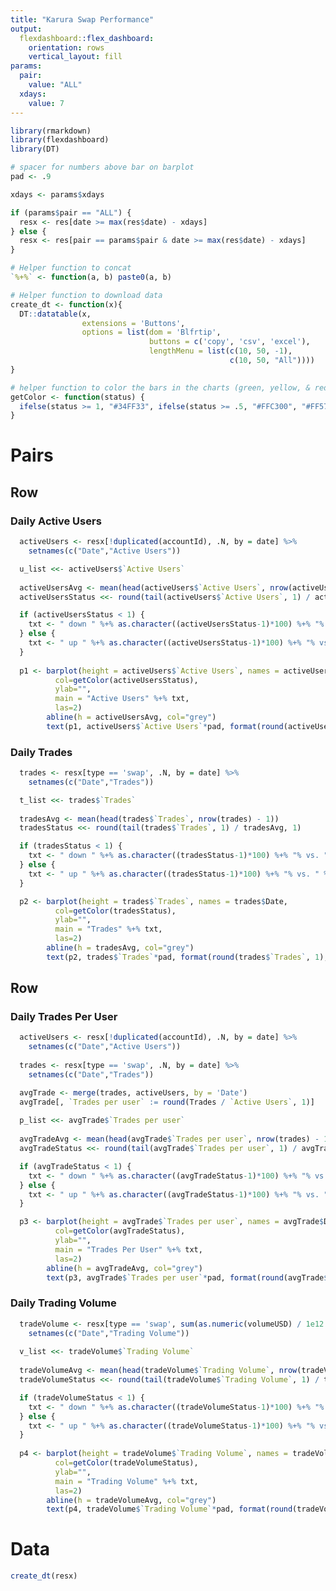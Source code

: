 ```yaml
---
title: "Karura Swap Performance"
output:
  flexdashboard::flex_dashboard:
    orientation: rows
    vertical_layout: fill
params:
  pair:
    value: "ALL"
  xdays:
    value: 7
---
```



```r

library(rmarkdown)
library(flexdashboard)
library(DT)

# spacer for numbers above bar on barplot
pad <- .9

xdays <- params$xdays

if (params$pair == "ALL") {
  resx <- res[date >= max(res$date) - xdays]
} else {
  resx <- res[pair == params$pair & date >= max(res$date) - xdays]
}

# Helper function to concat
`%+%` <- function(a, b) paste0(a, b)

# Helper function to download data
create_dt <- function(x){
  DT::datatable(x,
                extensions = 'Buttons',
                options = list(dom = 'Blfrtip',
                               buttons = c('copy', 'csv', 'excel'),
                               lengthMenu = list(c(10, 50, -1),
                                                 c(10, 50, "All"))))
}

# helper function to color the bars in the charts (green, yellow, & red)
getColor <- function(status) {
  ifelse(status >= 1, "#34FF33", ifelse(status >= .5, "#FFC300", "#FF5733"))
}

```


# Pairs {.tabset}
Row
----

### Daily Active Users

```r

  activeUsers <- resx[!duplicated(accountId), .N, by = date] %>%
    setnames(c("Date","Active Users"))

  u_list <<- activeUsers$`Active Users`
  
  activeUsersAvg <- mean(head(activeUsers$`Active Users`, nrow(activeUsers) - 1))
  activeUsersStatus <<- round(tail(activeUsers$`Active Users`, 1) / activeUsersAvg, 1)

  if (activeUsersStatus < 1) {
    txt <- " down " %+% as.character((activeUsersStatus-1)*100) %+% "% vs. " %+% xdays %+% "D Avg"
  } else {
    txt <- " up " %+% as.character((activeUsersStatus-1)*100) %+% "% vs. " %+% xdays %+% "D Avg"
  }
  
  p1 <- barplot(height = activeUsers$`Active Users`, names = activeUsers$Date,
          col=getColor(activeUsersStatus),
          ylab="",
          main = "Active Users" %+% txt,
          las=2)
        abline(h = activeUsersAvg, col="grey")
        text(p1, activeUsers$`Active Users`*pad, format(round(activeUsers$`Active Users`, 1), TRUE)) 
```

### Daily Trades

```r

  trades <- resx[type == 'swap', .N, by = date] %>%
    setnames(c("Date","Trades"))

  t_list <<- trades$`Trades`
  
  tradesAvg <- mean(head(trades$`Trades`, nrow(trades) - 1))
  tradesStatus <<- round(tail(trades$`Trades`, 1) / tradesAvg, 1)

  if (tradesStatus < 1) {
    txt <- " down " %+% as.character((tradesStatus-1)*100) %+% "% vs. " %+% xdays %+% "D Avg"
  } else {
    txt <- " up " %+% as.character((tradesStatus-1)*100) %+% "% vs. " %+% xdays %+% "D Avg"
  }

  p2 <- barplot(height = trades$`Trades`, names = trades$Date,
          col=getColor(tradesStatus),
          ylab="",
          main = "Trades" %+% txt,
          las=2)
        abline(h = tradesAvg, col="grey")
        text(p2, trades$`Trades`*pad, format(round(trades$`Trades`, 1), TRUE)) 

```

Row 
----

### Daily Trades Per User

```r

  activeUsers <- resx[!duplicated(accountId), .N, by = date] %>%
    setnames(c("Date","Active Users"))
  
  trades <- resx[type == 'swap', .N, by = date] %>%
    setnames(c("Date","Trades"))

  avgTrade <- merge(trades, activeUsers, by = 'Date')
  avgTrade[, `Trades per user` := round(Trades / `Active Users`, 1)]
  
  p_list <<- avgTrade$`Trades per user`
  
  avgTradeAvg <- mean(head(avgTrade$`Trades per user`, nrow(trades) - 1))
  avgTradeStatus <<- round(tail(avgTrade$`Trades per user`, 1) / avgTradeAvg, 1)

  if (avgTradeStatus < 1) {
    txt <- " down " %+% as.character((avgTradeStatus-1)*100) %+% "% vs. " %+% xdays %+% "D Avg"
  } else {
    txt <- " up " %+% as.character((avgTradeStatus-1)*100) %+% "% vs. " %+% xdays %+% "D Avg"
  }

  p3 <- barplot(height = avgTrade$`Trades per user`, names = avgTrade$Date,
          col=getColor(avgTradeStatus),
          ylab="",
          main = "Trades Per User" %+% txt,
          las=2)
        abline(h = avgTradeAvg, col="grey")
        text(p3, avgTrade$`Trades per user`*pad, format(round(avgTrade$`Trades per user`, 1),  TRUE))

```

### Daily Trading Volume

```r

  tradeVolume <- resx[type == 'swap', sum(as.numeric(volumeUSD) / 1e12 / 1e6), by = date] %>%
    setnames(c("Date","Trading Volume"))
  
  v_list <<- tradeVolume$`Trading Volume`
  
  tradeVolumeAvg <- mean(head(tradeVolume$`Trading Volume`, nrow(tradeVolume) - 1))
  tradeVolumeStatus <<- round(tail(tradeVolume$`Trading Volume`, 1) / tradeVolumeAvg, 1)

  if (tradeVolumeStatus < 1) {
    txt <- " down " %+% as.character((tradeVolumeStatus-1)*100) %+% "% vs. " %+% xdays %+% "D Avg"
  } else {
    txt <- " up " %+% as.character((tradeVolumeStatus-1)*100) %+% "% vs. " %+% xdays %+% "D Avg"
  }
  
  p4 <- barplot(height = tradeVolume$`Trading Volume`, names = tradeVolume$Date,
          col=getColor(tradeVolumeStatus),
          ylab="",
          main = "Trading Volume" %+% txt,
          las=2)
        abline(h = tradeVolumeAvg, col="grey")
        text(p4, tradeVolume$`Trading Volume`*pad, format(round(tradeVolume$`Trading Volume`, 0), TRUE)) 

```

# Data

```r
create_dt(resx)
```
